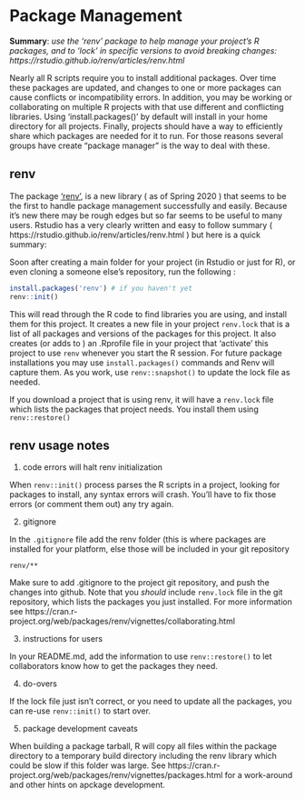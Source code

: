 # Package Management

**Summary**: *use the 'renv' package to help manage your project's R packages, and to 'lock' in specific versions to avoid breaking changes:  https://rstudio.github.io/renv/articles/renv.html*

Nearly all R scripts require you to install additional packages. Over time these packages are updated, and changes to one or more packages can cause conflicts or incompatibility errors. In addition, you may be working or collaborating on multiple R projects with that use different and conflicting libraries. Using 'install.packages()' by default will install in your home directory for all projects. Finally, projects should have a way to efficiently share which packages are needed for it to run. For those reasons several groups have create "package manager" is the way to deal with these.     

## renv

 The package ['renv'](https://cran.r-project.org/web/packages/renv/index.html), is a new library ( as of Spring 2020 ) that seems to be the first to handle package management successfully and easily.   Because it's new there may be rough edges but so far seems to be useful to many users.   Rstudio has a very clearly written and easy to follow summary ( https://rstudio.github.io/renv/articles/renv.html )  but here is a quick summary: 

Soon after creating a main folder for your project (in Rstudio or just for R), or even cloning a someone else's repository, run the following : 

```r
install.packages('renv') # if you haven't yet
renv::init()
```

This will read through the R code to find libraries you are using, and install them for this project. It creates a new file in your project `renv.lock` that is a list of all packages and versions of the packages for this project. It also creates (or adds to ) an .Rprofile file in your project that 'activate' this project to use `renv` whenever you start the R session. For future package installations you may use `install.packages()` commands and Renv will capture them. As you work, use `renv::snapshot()` to update the lock file as needed.  

If you download a project that is using renv, it will have a `renv.lock` file which lists the packages that project needs.   You install them using `renv::restore()`

## renv usage notes

1) code errors will halt renv initialization

When `renv::init()` process parses the R scripts in a project, looking for packages to install, any syntax errors will crash.  You'll have to fix those errors (or comment them out) any try again. 

2) gitignore 

In the `.gitignore` file add the renv folder (this is where packages are installed for your platform, else those will be included in your git repository

```
renv/**
```

Make sure to add .gitignore to the project git repository, and push the changes into github.  Note that you _should_ include `renv.lock` file in the git repository, which lists the packages you just installed. For more information see https://cran.r-project.org/web/packages/renv/vignettes/collaborating.html


3) instructions for users

In your README.md, add the information to use `renv::restore()` to let collaborators know how to get the packages they need. 

4) do-overs

If the lock file just isn't correct, or you need to update all the packages, you can re-use `renv::init()` to start over. 

5) package development caveats

When building a package tarball, R will copy all files within the package directory to a temporary build directory including the renv library which could be slow if this folder was large. See  https://cran.r-project.org/web/packages/renv/vignettes/packages.html for a work-around and other hints on apckage development.  